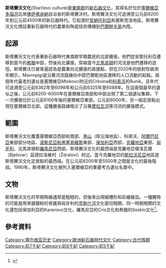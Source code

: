 '''斯塔賽沃文化'''(Starčevo culture)是[[東南歐|東南歐]]的[[新石器文化|新石器文化]]，其得名於位於[[塞爾維亞|塞爾維亞]][[多瑙河|多瑙河]]北岸[[佛伊弗迪納|佛伊弗迪納]]自治省的斯塔賽沃村。斯塔賽沃文化可追溯至公元前6200年到公元前4500年的新石器時代。它起源於[[安納托利亞|安納托利亞]]和塞斯克洛地區。斯塔賽沃文化標誌著新石器時代的農業和陶瓷技術傳播到[[巴爾幹半島|巴爾幹半島]]內陸。

==起源==
斯塔賽沃文化代表著新石器時代東南歐早期農民的北部擴張，他們從安那托利亞遷移到當今的[[希臘|希臘]]中部，然後向北擴張。穿越當今[[北馬其頓|北馬其頓]]的河流是他們遷移的途徑。斯塔賽沃已被普遍認為是農業向北擴張的直接點，但在2020年的放射性碳測年顯示，Mavropigi是沿著河流路線向中部巴爾乾地區遷移的人口流動的起點。兩個年代最老的遺址是塞爾維亞Miokovci附近的Crkvina和[[科索沃|科索沃]]的Runik，且年代可追溯至公元前6362年至6098年和公元前6325年至6088年。在這兩個最早的遺址之後，公元前6200-6000年在塞爾維亞南部和中部出現了第二個遺址集群。下一次擴張位於公元前6100年後的塞爾維亞東部。公元前6000年，另一組定居點出現在塞爾維亞北部。這種擴張路線暗示了沿著[[摩拉瓦河|摩拉瓦河]]等河流的擴張模式。

==範圍==
斯塔賽沃文化覆蓋塞爾維亞西部和南部、[[黑山|黑山]]（除沿海地區）、科索沃、[[阿爾巴尼亞|阿爾巴尼亞]]東部部分地區、[[波斯尼亞和黑塞哥維那|波斯尼亞和黑塞哥維那]]東部、[[保加利亞|保加利亞]]西部，[[克羅地亞|克羅地亞]]東部、[[匈牙利|匈牙利]]、北馬其頓和[[羅馬尼亞|羅馬尼亞]]西部。斯塔賽沃文化的最西端是克羅地亞傑洛瓦爾（Bjelovar）茲德拉洛維村（Ždralovi）附近。當今克羅地亞的[[斯拉沃尼亞|斯拉沃尼亞]]地區是斯塔賽沃文化定居點的最西端。在公元前6200年至5500年之間是文化的最後階段。1990年，斯塔賽沃文化被列入塞爾維亞的重要考古遺址名單中。

==文物==
斯塔賽沃文化的早期陶器通常是粗糙的，但後來出現細槽形和彩繪器皿。一種獨特的可能是用來鏟麵粉的骨鏟與匈牙利的[[克勒什河|克勒什河]]文化密切相關。同一時期相關的文化還包括保加利亞的Karanovo文化，羅馬尼亞的Cris文化和希臘的Sesklo文化<ref>{{cite web|url=http://www.beograd.rs/cms/view.php?id=320 |title=Discover Belgrade |publisher=City of Belgrade |accessdate=5 May 2009 |archiveurl=https://web.archive.org/web/20090518005044/http://www.beograd.rs/cms/view.php?id=320 |archivedate=18 May 2009 |deadurl=no}}</ref>。

== 參考資料 ==
{{reflist}}

{{塞爾維亞}}
{{欧洲题目|历史}}
[[Category:塞尔维亚历史|Category:塞尔维亚历史]]
[[Category:歐洲新石器時代文化|Category:歐洲新石器時代文化]]
[[Category:古代族群|Category:古代族群]]
[[Category:前7千紀|Category:前7千紀]]
[[Category:前6千紀|Category:前6千紀]]
[[Category:前5千紀|Category:前5千紀]]